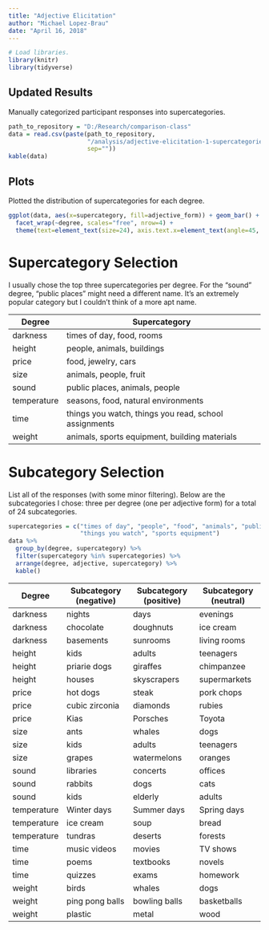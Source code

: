 ---
title: "Adjective Elicitation"
author: "Michael Lopez-Brau"
date: "April 16, 2018"
---

```{r echo=FALSE, message=FALSE, warning=FALSE}
# Load libraries.
library(knitr)
library(tidyverse)
```

## Updated Results

Manually categorized participant responses into supercategories.

```{r echo=FALSE}
path_to_repository = "D:/Research/comparison-class"
data = read.csv(paste(path_to_repository, 
                      "/analysis/adjective-elicitation-1-supercategories.csv",
                      sep=""))
kable(data)
```

## Plots

Plotted the distribution of supercategories for each degree.

```{r echo=FALSE, fig.height=36, fig.width=20}
ggplot(data, aes(x=supercategory, fill=adjective_form)) + geom_bar() + 
  facet_wrap(~degree, scales="free", nrow=4) + 
  theme(text=element_text(size=24), axis.text.x=element_text(angle=45, hjust=1.0, vjust=1.0))
```

# Supercategory Selection

I usually chose the top three supercategories per degree. For the "sound" degree, "public places" might need a different name. It's an extremely popular category but I couldn't think of a more apt name.

| Degree      | Supercategory                                         |
|-------------|-------------------------------------------------------|
| darkness    | times of day, food, rooms                             | 
| height      | people, animals, buildings                            |
| price       | food, jewelry, cars                                   |
| size        | animals, people, fruit                                |
| sound       | public places, animals, people                        |
| temperature | seasons, food, natural environments                   |
| time        | things you watch, things you read, school assignments |
| weight      | animals, sports equipment, building materials         |

# Subcategory Selection

List all of the responses (with some minor filtering). Below are the subcategories I chose: three per degree (one per adjective form) for a total of 24 subcategories.

```{r echo=FALSE}
supercategories = c("times of day", "people", "food", "animals", "public places", "seasons", 
                    "things you watch", "sports equipment")
data %>% 
  group_by(degree, supercategory) %>%
  filter(supercategory %in% supercategories) %>%
  arrange(degree, adjective, supercategory) %>%
  kable()
```

| Degree      | Subcategory (negative) | Subcategory (positive) | Subcategory (neutral) |
|-------------|------------------------|------------------------|-----------------------|
| darkness    | nights                 | days                   | evenings              |
| darkness    | chocolate              | doughnuts              | ice cream             |
| darkness    | basements              | sunrooms               | living rooms          |
| height      | kids                   | adults                 | teenagers             |
| height      | priarie dogs           | giraffes               | chimpanzee            |
| height      | houses                 | skyscrapers            | supermarkets          |
| price       | hot dogs               | steak                  | pork chops            |
| price       | cubic zirconia         | diamonds               | rubies                |
| price       | Kias                   | Porsches               | Toyota                |
| size        | ants                   | whales                 | dogs                  |
| size        | kids                   | adults                 | teenagers             |
| size        | grapes                 | watermelons            | oranges               |
| sound       | libraries              | concerts               | offices               |
| sound       | rabbits                | dogs                   | cats                  |
| sound       | kids                   | elderly                | adults                |
| temperature | Winter days            | Summer days            | Spring days           |
| temperature | ice cream              | soup                   | bread                 |
| temperature | tundras                | deserts                | forests               |
| time        | music videos           | movies                 | TV shows              |
| time        | poems                  | textbooks              | novels                |
| time        | quizzes                | exams                  | homework              |
| weight      | birds                  | whales                 | dogs                  |
| weight      | ping pong balls        | bowling balls          | basketballs           |
| weight      | plastic                | metal                  | wood                  |
